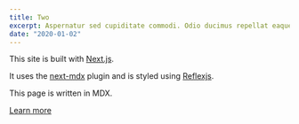 ```yaml
---
title: Two
excerpt: Aspernatur sed cupiditate commodi. Odio ducimus repellat eaque. Molestias adipisci hic sed illum expedita itaque magni.
date: "2020-01-02"
---
```


This site is built with [Next.js](https://nextjs.org).

It uses the [next-mdx](https://github.com/shadcn/next-mdx) plugin and is styled using [Reflexjs](https://reflexjs.org).

This page is written in MDX.

[Learn more](https://github.com/shadcn/next-mdx)
